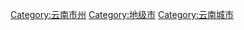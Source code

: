 {{Catnav|頁面分類|...|中国各省行政区划|云南行政区划|云南市州}}
{{Catnav|頁面分類|...|中国行政区划|地级行政区|地级市}}
{{Catnav|頁面分類|...|中国城市|中国各省城市|云南城市}}


[[Category:云南市州|Category:云南市州]]
[[Category:地级市|Category:地级市]]
[[Category:云南城市|Category:云南城市]]